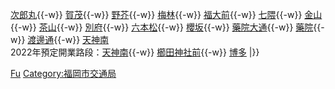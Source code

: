{{鐵道路線|
| 模板名稱 =七隈線
| 名稱 = [[File:Fukuoka City Subway Logo.svg|25px|link=福岡市交通局]] <small>[[福岡市地下鐵]]</small> [[福岡市地下鐵七隈線|七隈線]] [[File:Subway FukuokaNanakuma.svg|18px]] 
| 代表色 = #0a4
| 背景顏色 = #FFFFFF 
| 車站列表 = [[橋本站 (福岡縣)|橋本]]{{-w}} [[次郎丸站|次郎丸]]{{-w}} [[賀茂站|賀茂]]{{-w}} [[野芥站|野芥]]{{-w}} [[梅林站 (福岡縣)|梅林]]{{-w}} [[福大前站|福大前]]{{-w}} [[七隈站|七隈]]{{-w}} [[金山站 (福岡縣)|金山]]{{-w}} [[茶山站 (福岡縣)|茶山]]{{-w}} [[別府站 (福岡縣)|別府]]{{-w}} [[六本松站|六本松]]{{-w}} [[櫻坂站|櫻坂]]{{-w}} [[藥院大通站|藥院大通]]{{-w}} [[藥院站|藥院]]{{-w}} [[渡邊通站|渡邊通]]{{-w}} [[天神南站|天神南]]<br />2022年預定開業路段：[[天神南站|天神南]]{{-w}} [[櫛田神社前車站|櫛田神社前]]{{-w}} [[博多站|博多]]
|}}<noinclude>
[[Category:日本地鐵模板|Fu]]
[[Category:福岡市交通局]]
</noinclude>